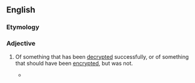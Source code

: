 ==English==

===Etymology===
{{prefix|en|un|encrypted}}

===Adjective===
{{en-adj|-}}

# {{lb|en|computing}} Of something that has been [[decrypted]] successfully, or of something that should have been [[encrypted]], but was not.
#* {{quote-book|en|title=Cloud Storage Security: A Practical Guide|year=2015|author=Aaron Wheeler, Michael Winburn|passage=The hackers appeared to have used standard phishing and email attachments, some apparently directed at employees with high-level network access, to obtain '''unencrypted''' customer data that could complete a fullz.}}